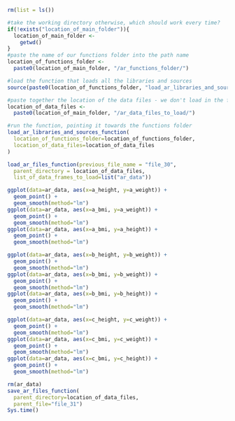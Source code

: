 

```{r, load software packages}
rm(list = ls())

#take the working directory otherwise, which should work every time?
if(!exists("location_of_main_folder")){
  location_of_main_folder <- 
    getwd()
}
#paste the name of our functions folder into the path name
location_of_functions_folder <-
  paste0(location_of_main_folder, "/ar_functions_folder/")

#load the function that loads all the libraries and sources
source(paste0(location_of_functions_folder, "load_ar_libraries_and_sources_function.R"))

#paste together the location of the data files - we don't load in the first file, but we need this location for the end
location_of_data_files <-
  paste0(location_of_main_folder, "/ar_data_files_to_load/")

#run the function, pointing it towards the functions folder
load_ar_libraries_and_sources_function(
  location_of_functions_folder=location_of_functions_folder,
  location_of_data_files=location_of_data_files
)

load_ar_files_function(previous_file_name = "file_30",
  parent_directory = location_of_data_files,
  list_of_data_frames_to_load=list("ar_data"))
```



```{r, how much do weight random effects predict height random effects}
ggplot(data=ar_data, aes(x=a_height, y=a_weight)) +
  geom_point() +
  geom_smooth(method="lm")
ggplot(data=ar_data, aes(x=a_bmi, y=a_weight)) +
  geom_point() +
  geom_smooth(method="lm")
ggplot(data=ar_data, aes(x=a_bmi, y=a_height)) +
  geom_point() +
  geom_smooth(method="lm")
```

```{r, how much do weight random effects predict height random effects}
ggplot(data=ar_data, aes(x=b_height, y=b_weight)) +
  geom_point() +
  geom_smooth(method="lm")
ggplot(data=ar_data, aes(x=b_bmi, y=b_weight)) +
  geom_point() +
  geom_smooth(method="lm")
ggplot(data=ar_data, aes(x=b_bmi, y=b_height)) +
  geom_point() +
  geom_smooth(method="lm")
```

```{r, how much do weight random effects predict height random effects}
ggplot(data=ar_data, aes(x=c_height, y=c_weight)) +
  geom_point() +
  geom_smooth(method="lm")
ggplot(data=ar_data, aes(x=c_bmi, y=c_weight)) +
  geom_point() +
  geom_smooth(method="lm")
ggplot(data=ar_data, aes(x=c_bmi, y=c_height)) +
  geom_point() +
  geom_smooth(method="lm")
```





```{r, end of file so save all the listed dataframes into the parent directory}
rm(ar_data)
save_ar_files_function(
  parent_directory=location_of_data_files,
  parent_file="file_31")
Sys.time()
```